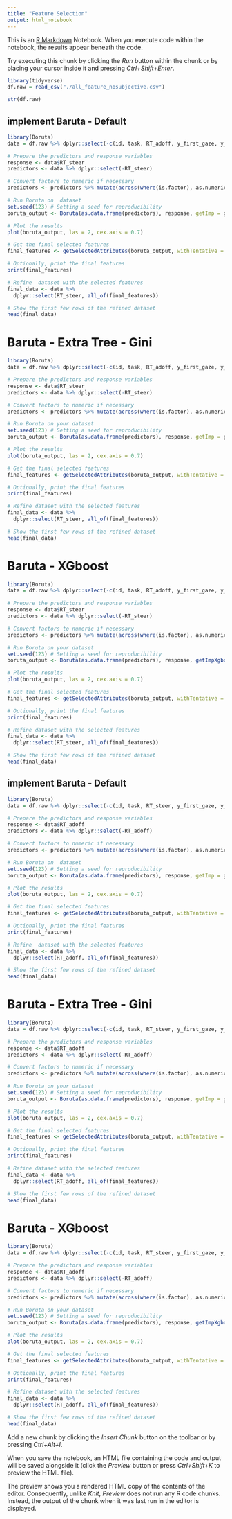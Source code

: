 ```yaml
---
title: "Feature Selection"
output: html_notebook
---
```


This is an [R Markdown](http://rmarkdown.rstudio.com) Notebook. When you execute code within the notebook, the results appear beneath the code. 

Try executing this chunk by clicking the *Run* button within the chunk or by placing your cursor inside it and pressing *Ctrl+Shift+Enter*. 

```r
library(tidyverse)
df.raw = read_csv("./all_feature_nosubjective.csv")  

str(df.raw)
```


## implement Baruta - Default
```r
library(Boruta)
data = df.raw %>% dplyr::select(-c(id, task, RT_adoff, y_first_gaze, y_first_fix, mean_scl, stdev_scl)) %>% na.omit()

# Prepare the predictors and response variables
response <- data$RT_steer
predictors <- data %>% dplyr::select(-RT_steer)

# Convert factors to numeric if necessary
predictors <- predictors %>% mutate(across(where(is.factor), as.numeric))

# Run Boruta on  dataset
set.seed(123) # Setting a seed for reproducibility
boruta_output <- Boruta(as.data.frame(predictors), response, getImp = getImpRfZ, doTrace = 2)

# Plot the results
plot(boruta_output, las = 2, cex.axis = 0.7)

# Get the final selected features
final_features <- getSelectedAttributes(boruta_output, withTentative = TRUE)

# Optionally, print the final features
print(final_features)

# Refine  dataset with the selected features
final_data <- data %>% 
  dplyr::select(RT_steer, all_of(final_features))

# Show the first few rows of the refined dataset
head(final_data)
```
# Baruta - Extra Tree - Gini
```r
library(Boruta)
data = df.raw %>% dplyr::select(-c(id, task, RT_adoff, y_first_gaze, y_first_fix, mean_scl, stdev_scl)) %>% na.omit()

# Prepare the predictors and response variables
response <- data$RT_steer
predictors <- data %>% dplyr::select(-RT_steer)

# Convert factors to numeric if necessary
predictors <- predictors %>% mutate(across(where(is.factor), as.numeric))

# Run Boruta on your dataset
set.seed(123) # Setting a seed for reproducibility
boruta_output <- Boruta(as.data.frame(predictors), response, getImp = getImpExtraGini, doTrace = 2)

# Plot the results
plot(boruta_output, las = 2, cex.axis = 0.7)

# Get the final selected features
final_features <- getSelectedAttributes(boruta_output, withTentative = TRUE)

# Optionally, print the final features
print(final_features)

# Refine dataset with the selected features
final_data <- data %>% 
  dplyr::select(RT_steer, all_of(final_features))

# Show the first few rows of the refined dataset
head(final_data)
```
# Baruta - XGboost
```r
library(Boruta)
data = df.raw %>% dplyr::select(-c(id, task, RT_adoff, y_first_gaze, y_first_fix, mean_scl, stdev_scl)) %>% na.omit()

# Prepare the predictors and response variables
response <- data$RT_steer
predictors <- data %>% dplyr::select(-RT_steer)

# Convert factors to numeric if necessary
predictors <- predictors %>% mutate(across(where(is.factor), as.numeric))

# Run Boruta on your dataset
set.seed(123) # Setting a seed for reproducibility
boruta_output <- Boruta(as.data.frame(predictors), response, getImpXgboost(as.data.frame(predictors), response, nrounds = 20, verbose = 0), doTrace = 2)

# Plot the results
plot(boruta_output, las = 2, cex.axis = 0.7)

# Get the final selected features
final_features <- getSelectedAttributes(boruta_output, withTentative = TRUE)

# Optionally, print the final features
print(final_features)

# Refine dataset with the selected features
final_data <- data %>% 
  dplyr::select(RT_steer, all_of(final_features))

# Show the first few rows of the refined dataset
head(final_data)
```




## implement Baruta - Default
```r
library(Boruta)
data = df.raw %>% dplyr::select(-c(id, task, RT_steer, y_first_gaze, y_first_fix, mean_scl, stdev_scl)) %>% na.omit()

# Prepare the predictors and response variables
response <- data$RT_adoff
predictors <- data %>% dplyr::select(-RT_adoff)

# Convert factors to numeric if necessary
predictors <- predictors %>% mutate(across(where(is.factor), as.numeric))

# Run Boruta on  dataset
set.seed(123) # Setting a seed for reproducibility
boruta_output <- Boruta(as.data.frame(predictors), response, getImp = getImpRfZ, doTrace = 2)

# Plot the results
plot(boruta_output, las = 2, cex.axis = 0.7)

# Get the final selected features
final_features <- getSelectedAttributes(boruta_output, withTentative = TRUE)

# Optionally, print the final features
print(final_features)

# Refine  dataset with the selected features
final_data <- data %>% 
  dplyr::select(RT_adoff, all_of(final_features))

# Show the first few rows of the refined dataset
head(final_data)
```
# Baruta - Extra Tree - Gini
```r
library(Boruta)
data = df.raw %>% dplyr::select(-c(id, task, RT_steer, y_first_gaze, y_first_fix, mean_scl, stdev_scl)) %>% na.omit()

# Prepare the predictors and response variables
response <- data$RT_adoff
predictors <- data %>% dplyr::select(-RT_adoff)

# Convert factors to numeric if necessary
predictors <- predictors %>% mutate(across(where(is.factor), as.numeric))

# Run Boruta on your dataset
set.seed(123) # Setting a seed for reproducibility
boruta_output <- Boruta(as.data.frame(predictors), response, getImp = getImpExtraGini, doTrace = 2)

# Plot the results
plot(boruta_output, las = 2, cex.axis = 0.7)

# Get the final selected features
final_features <- getSelectedAttributes(boruta_output, withTentative = TRUE)

# Optionally, print the final features
print(final_features)

# Refine dataset with the selected features
final_data <- data %>% 
  dplyr::select(RT_adoff, all_of(final_features))

# Show the first few rows of the refined dataset
head(final_data)
```
# Baruta - XGboost
```r
library(Boruta)
data = df.raw %>% dplyr::select(-c(id, task, RT_steer, y_first_gaze, y_first_fix, mean_scl, stdev_scl)) %>% na.omit()

# Prepare the predictors and response variables
response <- data$RT_adoff
predictors <- data %>% dplyr::select(-RT_adoff)

# Convert factors to numeric if necessary
predictors <- predictors %>% mutate(across(where(is.factor), as.numeric))

# Run Boruta on your dataset
set.seed(123) # Setting a seed for reproducibility
boruta_output <- Boruta(as.data.frame(predictors), response, getImpXgboost(as.data.frame(predictors), response, nrounds = 20, verbose = 0), doTrace = 2)

# Plot the results
plot(boruta_output, las = 2, cex.axis = 0.7)

# Get the final selected features
final_features <- getSelectedAttributes(boruta_output, withTentative = TRUE)

# Optionally, print the final features
print(final_features)

# Refine dataset with the selected features
final_data <- data %>% 
  dplyr::select(RT_adoff, all_of(final_features))

# Show the first few rows of the refined dataset
head(final_data)
```



Add a new chunk by clicking the *Insert Chunk* button on the toolbar or by pressing *Ctrl+Alt+I*.

When you save the notebook, an HTML file containing the code and output will be saved alongside it (click the *Preview* button or press *Ctrl+Shift+K* to preview the HTML file).

The preview shows you a rendered HTML copy of the contents of the editor. Consequently, unlike *Knit*, *Preview* does not run any R code chunks. Instead, the output of the chunk when it was last run in the editor is displayed.
